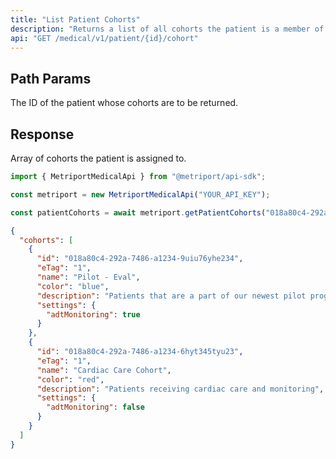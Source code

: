 ```yaml
---
title: "List Patient Cohorts"
description: "Returns a list of all cohorts the patient is a member of."
api: "GET /medical/v1/patient/{id}/cohort"
---
```


## Path Params

<ParamField path="id" type="string" required>
  The ID of the patient whose cohorts are to be returned.
</ParamField>

## Response

<ResponseField name="cohorts" type="Cohort[]" required>
  Array of cohorts the patient is assigned to.
  <Expandable title="Cohort properties">
    <Snippet file="cohort-response.mdx" />
  </Expandable>
</ResponseField>

<ResponseExample>

```javascript Metriport SDK
import { MetriportMedicalApi } from "@metriport/api-sdk";

const metriport = new MetriportMedicalApi("YOUR_API_KEY");

const patientCohorts = await metriport.getPatientCohorts("018a80c4-292a-7486-a1234-76yuhe23yu14");
```

</ResponseExample>

```json
{
  "cohorts": [
    {
      "id": "018a80c4-292a-7486-a1234-9uiu76yhe234",
      "eTag": "1",
      "name": "Pilot - Eval",
      "color": "blue",
      "description": "Patients that are a part of our newest pilot program.",
      "settings": {
        "adtMonitoring": true
      }
    },
    {
      "id": "018a80c4-292a-7486-a1234-6hyt345tyu23",
      "eTag": "1",
      "name": "Cardiac Care Cohort",
      "color": "red",
      "description": "Patients receiving cardiac care and monitoring",
      "settings": {
        "adtMonitoring": false
      }
    }
  ]
}
```
